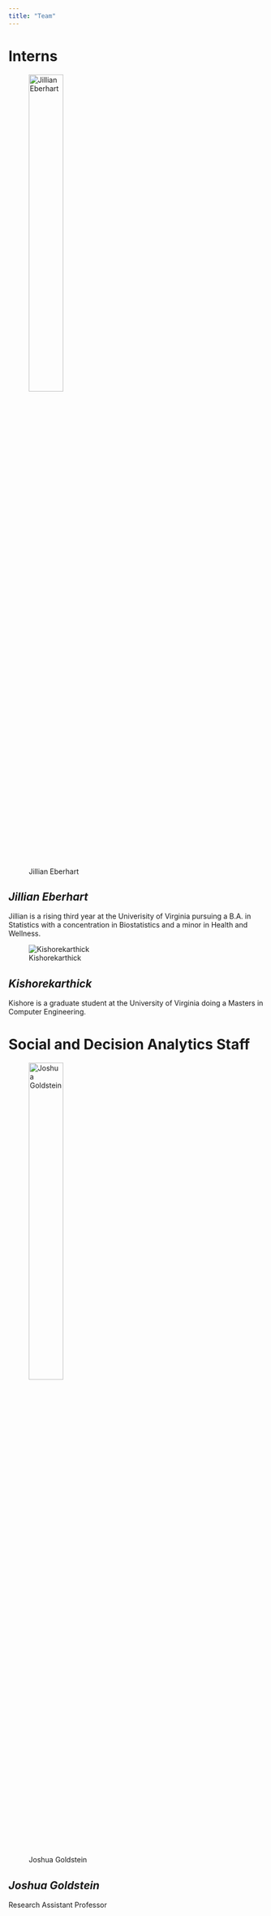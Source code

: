 ```yaml
---
title: "Team"
---
```


# Interns
![Jillian Eberhart](www/JillEberhart.png){width=40% }</center>

## *Jillian Eberhart*
Jillian is a rising third year at the Univerisity of Virginia pursuing a B.A. in Statistics with a concentration in Biostatistics and a minor in Health and Wellness. 

![Kishorekarthick](www/Kishorepic.png)</center>
## *Kishorekarthick *
Kishore is a graduate student at the University of Virginia doing a Masters in Computer Engineering.

# Social and Decision Analytics Staff
![Joshua Goldstein](www/Josh_pic.png){width=40% }</center>  

## *Joshua Goldstein*  
Research Assistant Professor

